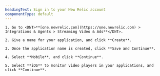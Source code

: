 ```yaml
---
headingText: Sign in to your New Relic account
componentType: default
---
```


    1. Go to <DNT>**[one.newrelic.com](https://one.newrelic.com) > Integrations & Agents > Streaming Video & Ads**</DNT>.

    2. Give a name for your application, and click **Create**. 
    
    3. Once the application name is created, click **Save and Continue**.

    4. Select **Mobile**, and click **Continue**.

    5. Select **iOS** to monitor video players in your applications, and click **Continue**.